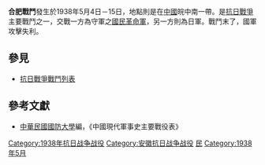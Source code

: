 {{Infobox Military Conflict|
campaign=|
image=|
caption=|
conflict=合肥戰鬥|
date=1938年5月4日－15日|
place=[[中國|中國]]安徽中南|
result=攻擊之國軍失利，遭到日軍追擊。|
combatant1=[[中華民國|中華民國]][[國民革命軍|國民革命軍]][[26集團軍|26集團軍]]徐源泉部|
combatant2=日軍之[[中國派遣軍|中國派遣軍]]區衛師團|
commander1=[[徐源泉|徐源泉]]|
commander2=[[區衛|區衛]]|
strength1=|
strength2=|
casualties1=|
casualties2=|
}}
'''合肥戰鬥'''發生於1938年5月4日－15日，地點則是在[[中國|中國]]皖中南一帶。是[[抗日戰爭|抗日戰爭]]主要戰鬥之一，交戰一方為守軍之[[國民革命軍|國民革命軍]]，另一方則為日軍。戰鬥末了，國軍攻擊失利。
==參見==
*[[抗日戰爭戰鬥列表|抗日戰爭戰鬥列表]]
==參考文獻==
*[[中華民國|中華民國]][[國防大學_(臺灣)|國防大學]]編，《中國現代軍事史主要戰役表》

{{DEFAULTSORT:H}}
[[Category:1938年抗日战争战役|Category:1938年抗日战争战役]]
[[Category:安徽抗日战争战役|Category:安徽抗日战争战役]]
[[Category:合肥军事史|民]]
[[Category:1938年5月|Category:1938年5月]]